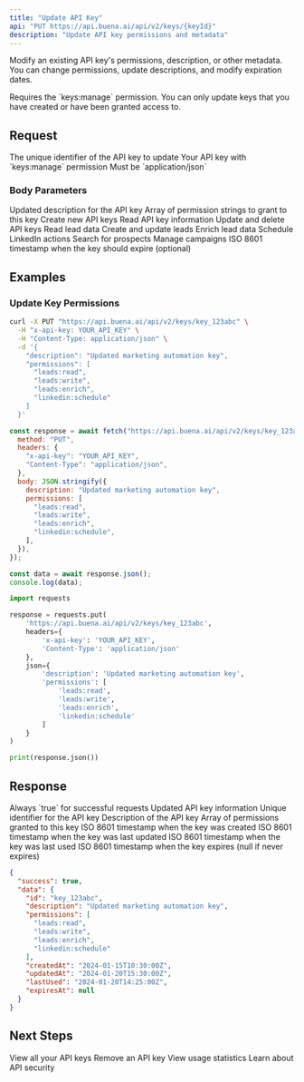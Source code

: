 ```yaml
---
title: "Update API Key"
api: "PUT https://api.buena.ai/api/v2/keys/{keyId}"
description: "Update API key permissions and metadata"
---
```


Modify an existing API key's permissions, description, or other metadata. You can change permissions, update descriptions, and modify expiration dates.

<Note>
  Requires the `keys:manage` permission. You can only update keys that you have
  created or have been granted access to.
</Note>

## Request

<ParamField path="keyId" type="string" required>
  The unique identifier of the API key to update
</ParamField>

<ParamField header="x-api-key" type="string" required>
  Your API key with `keys:manage` permission
</ParamField>

<ParamField header="Content-Type" type="string" required>
  Must be `application/json`
</ParamField>

### Body Parameters

<ParamField body="description" type="string">
  Updated description for the API key
</ParamField>

<ParamField body="permissions" type="array">
  Array of permission strings to grant to this key
  <Expandable title="Available Permissions">
    <ParamField body="keys:create" type="string">
      Create new API keys
    </ParamField>
    <ParamField body="keys:read" type="string">
      Read API key information
    </ParamField>
    <ParamField body="keys:manage" type="string">
      Update and delete API keys
    </ParamField>
    <ParamField body="leads:read" type="string">
      Read lead data
    </ParamField>
    <ParamField body="leads:write" type="string">
      Create and update leads
    </ParamField>
    <ParamField body="leads:enrich" type="string">
      Enrich lead data
    </ParamField>
    <ParamField body="linkedin:schedule" type="string">
      Schedule LinkedIn actions
    </ParamField>
    <ParamField body="prospecting:search" type="string">
      Search for prospects
    </ParamField>
    <ParamField body="campaigns:manage" type="string">
      Manage campaigns
    </ParamField>
  </Expandable>
</ParamField>

<ParamField body="expiresAt" type="string">
  ISO 8601 timestamp when the key should expire (optional)
</ParamField>

## Examples

### Update Key Permissions

<CodeGroup>

```bash cURL
curl -X PUT "https://api.buena.ai/api/v2/keys/key_123abc" \
  -H "x-api-key: YOUR_API_KEY" \
  -H "Content-Type: application/json" \
  -d '{
    "description": "Updated marketing automation key",
    "permissions": [
      "leads:read",
      "leads:write",
      "leads:enrich",
      "linkedin:schedule"
    ]
  }'
```

```javascript JavaScript
const response = await fetch("https://api.buena.ai/api/v2/keys/key_123abc", {
  method: "PUT",
  headers: {
    "x-api-key": "YOUR_API_KEY",
    "Content-Type": "application/json",
  },
  body: JSON.stringify({
    description: "Updated marketing automation key",
    permissions: [
      "leads:read",
      "leads:write",
      "leads:enrich",
      "linkedin:schedule",
    ],
  }),
});

const data = await response.json();
console.log(data);
```

```python Python
import requests

response = requests.put(
    'https://api.buena.ai/api/v2/keys/key_123abc',
    headers={
        'x-api-key': 'YOUR_API_KEY',
        'Content-Type': 'application/json'
    },
    json={
        'description': 'Updated marketing automation key',
        'permissions': [
            'leads:read',
            'leads:write',
            'leads:enrich',
            'linkedin:schedule'
        ]
    }
)

print(response.json())
```

</CodeGroup>

## Response

<ResponseField name="success" type="boolean">
  Always `true` for successful requests
</ResponseField>

<ResponseField name="data" type="object">
  Updated API key information
  <Expandable title="API Key Object">
    <ResponseField name="id" type="string">
      Unique identifier for the API key
    </ResponseField>
    <ResponseField name="description" type="string">
      Description of the API key
    </ResponseField>
    <ResponseField name="permissions" type="array">
      Array of permissions granted to this key
    </ResponseField>
    <ResponseField name="createdAt" type="string">
      ISO 8601 timestamp when the key was created
    </ResponseField>
    <ResponseField name="updatedAt" type="string">
      ISO 8601 timestamp when the key was last updated
    </ResponseField>
    <ResponseField name="lastUsed" type="string">
      ISO 8601 timestamp when the key was last used
    </ResponseField>
    <ResponseField name="expiresAt" type="string">
      ISO 8601 timestamp when the key expires (null if never expires)
    </ResponseField>
  </Expandable>
</ResponseField>

<ResponseExample>

```json Response
{
  "success": true,
  "data": {
    "id": "key_123abc",
    "description": "Updated marketing automation key",
    "permissions": [
      "leads:read",
      "leads:write",
      "leads:enrich",
      "linkedin:schedule"
    ],
    "createdAt": "2024-01-15T10:30:00Z",
    "updatedAt": "2024-01-20T15:30:00Z",
    "lastUsed": "2024-01-20T14:25:00Z",
    "expiresAt": null
  }
}
```

</ResponseExample>

## Next Steps

<CardGroup cols={2}>
  <Card title="List Keys" icon="list" href="/api-reference/keys/list">
    View all your API keys
  </Card>
  <Card title="Delete Key" icon="trash" href="/api-reference/keys/delete">
    Remove an API key
  </Card>
  <Card title="Key Stats" icon="chart-line" href="/api-reference/keys/stats">
    View usage statistics
  </Card>
  <Card title="Authentication Guide" icon="shield" href="/authentication">
    Learn about API security
  </Card>
</CardGroup>
